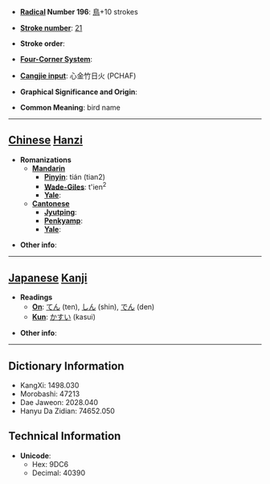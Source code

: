 * '''[[Wiktionary:Chinese radical index| Radical]] Number 196''': [[Wiktionary:Chinese radical index 鳥|鳥]]+10 strokes

* '''[[Wiktionary:Chinese total strokes index|Stroke number]]''': [[Wiktionary:Chinese total strokes index 21|21]]

* '''Stroke order''': 

* '''[[Wiktionary:Chinese four corner index|Four-Corner System]]''': 

* '''[[Wiktionary:Chinese Cangjie index|Cangjie input]]''': 心金竹日火 (PCHAF)

* '''Graphical Significance and Origin''': 

* '''Common Meaning''': bird name

----

== [[Chinese]] [[Hanzi]] ==

* '''Romanizations'''
** '''[[Mandarin]]'''
*** '''[[Pinyin]]''': tián (tian2)
*** '''[[Wade-Giles]]''': t'ien<sup>2</sup>
*** '''[[Yale]]''': 
** '''[[Cantonese]]'''
*** '''[[Jyutping]]''':
*** '''[[Penkyamp]]''': 
*** '''[[Yale]]''': 

* '''Other info''': 

----

== [[Japanese]] [[Kanji]] ==

* '''Readings'''
** '''[[On]]''': [[てん]] (ten), [[しん]] (shin), [[でん]] (den)
** '''[[Kun]]''': [[かすい]] (kasui)

* '''Other info''':  

----

== Dictionary Information ==

* KangXi: 1498.030
* Morobashi: 47213
* Dae Jaweon: 2028.040
* Hanyu Da Zidian: 74652.050

== Technical Information ==

* '''Unicode''':
** Hex: 9DC6
** Decimal: 40390